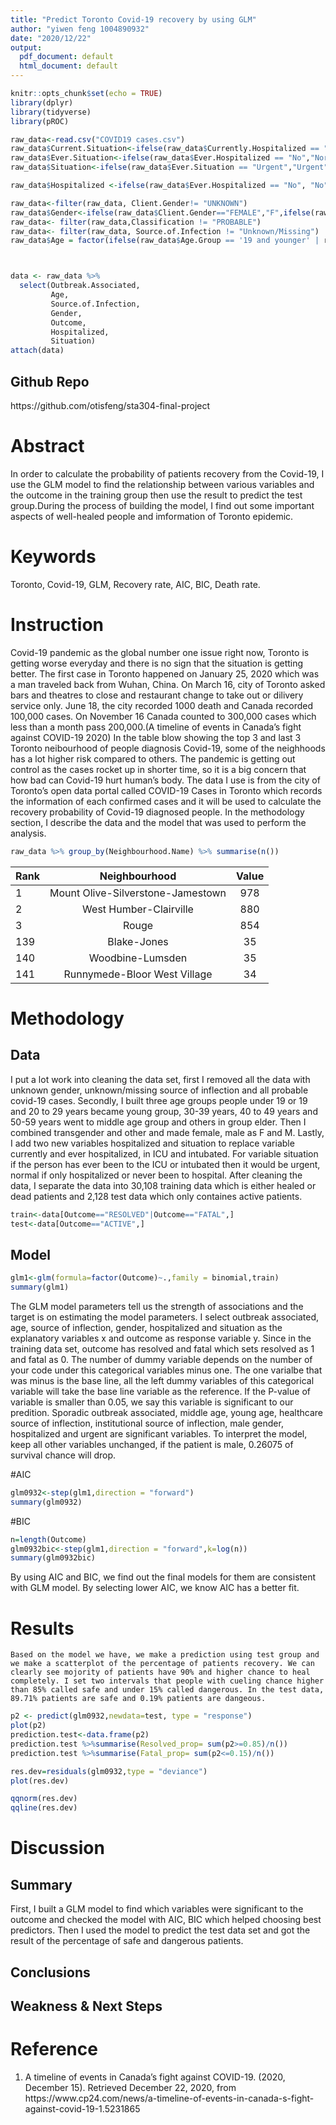 ```yaml
---
title: "Predict Toronto Covid-19 recovery by using GLM"
author: "yiwen feng 1004890932"
date: "2020/12/22"
output:
  pdf_document: default
  html_document: default
---
```


```r
knitr::opts_chunk$set(echo = TRUE)
library(dplyr)
library(tidyverse)
library(pROC)
```

```r
raw_data<-read.csv("COVID19 cases.csv")
raw_data$Current.Situation<-ifelse(raw_data$Currently.Hospitalized == "No","Normal",ifelse(raw_data$Currently.in.ICU == "Yes" | raw_data$Currently.Intubated == "Yes", "Urgent","Normal"))
raw_data$Ever.Situation<-ifelse(raw_data$Ever.Hospitalized == "No","Normal",ifelse(raw_data$Ever.in.ICU == "Yes" | raw_data$Ever.Intubated == "Yes", "Urgent","Normal"))
raw_data$Situation<-ifelse(raw_data$Ever.Situation == "Urgent","Urgent",ifelse(raw_data$Current.Situation == "Urgent", "Urgent", "Normal"))

raw_data$Hospitalized <-ifelse(raw_data$Ever.Hospitalized == "No", "No", ifelse( raw_data$Ever.Hospitalized == "Yes","Yes", "No"))

raw_data<-filter(raw_data, Client.Gender!= "UNKNOWN")
raw_data$Gender<-ifelse(raw_data$Client.Gender=="FEMALE","F",ifelse(raw_data$Client.Gender=="MALE","M","Other"))
raw_data<- filter(raw_data,Classification != "PROBABLE")
raw_data<- filter(raw_data, Source.of.Infection != "Unknown/Missing")
raw_data$Age = factor(ifelse(raw_data$Age.Group == '19 and younger' | raw_data$Age.Group == '20 to 29 Years','Young',ifelse(raw_data$Age.Group == '30 to 39 Years'|raw_data$Age.Group == '40 to 49 Years'|raw_data$Age.Group == '50 to 59 Years','Middle age','Elder')))



data <- raw_data %>% 
  select(Outbreak.Associated,
         Age,
         Source.of.Infection,
         Gender,
         Outcome,
         Hospitalized,
         Situation)
attach(data)
```
## Github Repo
 https://github.com/otisfeng/sta304-final-project
     
# Abstract
In order to calculate the probability of patients recovery from the Covid-19, I use the GLM model to find the relationship between various variables and the outcome in the training group then use the result to predict the test group.During the process of building the model, I find out some important aspects of well-healed people and imformation of Toronto epidemic.
        

# Keywords
Toronto, Covid-19, GLM, Recovery rate, AIC, BIC, Death rate.
    
    
# Instruction
Covid-19 pandemic as the global number one issue right now, Toronto is getting worse everyday and there is no sign that the situation is getting better. The first case in Toronto happened on January 25, 2020 which was a man traveled back from Wuhan, China. On March 16, city of Toronto asked bars and theatres to close and restaurant change to take out or dilivery service only. June 18, the city recorded 1000 death and Canada recorded 100,000 cases. On November 16 Canada counted to 300,000 cases which less than a month pass 200,000.(A timeline of events in Canada's fight against COVID-19 2020) In the table blow showing the top 3 and last 3 Toronto neibourhood of people diagnosis Covid-19, some of the neighhoods has a lot higher risk compared to others. The pandemic is getting out control as the cases rocket up in shorter time, so it is a big concern that how bad can Covid-19 hurt human's body. 
    The data I use is from the city of Toronto's open data portal called COVID-19 Cases in Toronto which records the information of each confirmed cases and it will be used to calculate the recovery probability of Covid-19 diagnosed people. In the methodology section, I describe the data and the model that was used to perform the analysis. 
    
    

```r
raw_data %>% group_by(Neighbourhood.Name) %>% summarise(n())
```

| Rank | Neighbourhood | Value | 
-----------|:-------------:|:-------------:|
1  | Mount Olive-Silverstone-Jamestown | 978 | 
2  | West Humber-Clairville | 880 | 
3  | Rouge | 854 | 
139  | Blake-Jones | 35 |
140  | Woodbine-Lumsden | 35 | 
141  | Runnymede-Bloor West Village | 34 | 

# Methodology
## Data
I put a lot work into cleaning the data set, first I removed all the data with unknown gender, unknown/missing source of inflection and all probable covid-19 cases. Secondly, I built three age groups people under 19 or 19 and 20 to 29 years became young group, 30-39 years, 40 to 49 years and 50-59 years went to middle age group and others in group elder. Then I combined transgender and other and made female, male as F and M.  Lastly, I add two new variables hospitalized and situation to replace variable currently and ever hospitalized, in ICU and intubated. For variable situation if the person has ever been to the ICU or intubated then it would be urgent, normal if only hospitalized or never been to hospital.
    After cleaning the data, I separate the data into 30,108 training data which is either healed or dead patients and 2,128 test data which only containes active patients.
    
```r
train<-data[Outcome=="RESOLVED"|Outcome=="FATAL",]
test<-data[Outcome=="ACTIVE",]
```

## Model
```r
glm1<-glm(formula=factor(Outcome)~.,family = binomial,train)
summary(glm1)
```
The GLM model parameters tell us the strength of associations and the target is on estimating the model parameters. I select outbreak associated, age, source of inflection, gender, hospitalized and situation as the explanatory variables x and outcome as response variable y. Since in the training data set, outcome has resolved and fatal which sets resolved as 1 and fatal as 0. The number of dummy variable depends on the number of your code under this categorical variables minus one. The one varialbe that was minus is the base line, all the left dummy variables of this categorical variable will take the base line variable as the reference. If the P-value of variable is smaller than 0.05, we say this variable is significant to our predition. Sporadic outbreak associated, middle age, young age, healthcare source of inflection, institutional source of inflection, male gender, hospitalized and urgent are significant variables. To interpret the model, keep all other variables unchanged, if the patient is male, 0.26075 of survival chance will drop.




#AIC
```r
glm0932<-step(glm1,direction = "forward")
summary(glm0932)
```

#BIC
```r
n=length(Outcome)
glm0932bic<-step(glm1,direction = "forward",k=log(n))
summary(glm0932bic)
```
By using AIC and BIC, we find out the final models for them are consistent with GLM model. By selecting lower AIC, we know AIC has a better fit.
    
        
# Results
    Based on the model we have, we make a prediction using test group and we make a scatterplot of the percentage of patients recovery. We can clearly see mojority of patients have 90% and higher chance to heal completely. I set two intervals that people with cueling chance higher than 85% called safe and under 15% called dangerous. In the test data, 89.71% patients are safe and 0.19% patients are dangeous.
```r
p2 <- predict(glm0932,newdata=test, type = "response")
plot(p2)
prediction.test<-data.frame(p2)
prediction.test %>%summarise(Resolved_prop= sum(p2>=0.85)/n())
prediction.test %>%summarise(Fatal_prop= sum(p2<=0.15)/n())
```

```r
res.dev=residuals(glm0932,type = "deviance")
plot(res.dev)

qqnorm(res.dev)
qqline(res.dev)
```

# Discussion
## Summary
First, I built a GLM model to find which variables were significant to the outcome and checked the model with AIC, BIC which helped choosing best predictors. Then I used the model to predict the test data set and got the result of the percentage of safe and dangerous patients.
        
## Conclusions
    
## Weakness & Next Steps
       
    
# Reference
1. A timeline of events in Canada's fight against COVID-19. (2020, December 15). Retrieved December 22, 2020, from https://www.cp24.com/news/a-timeline-of-events-in-canada-s-fight-against-covid-19-1.5231865 



